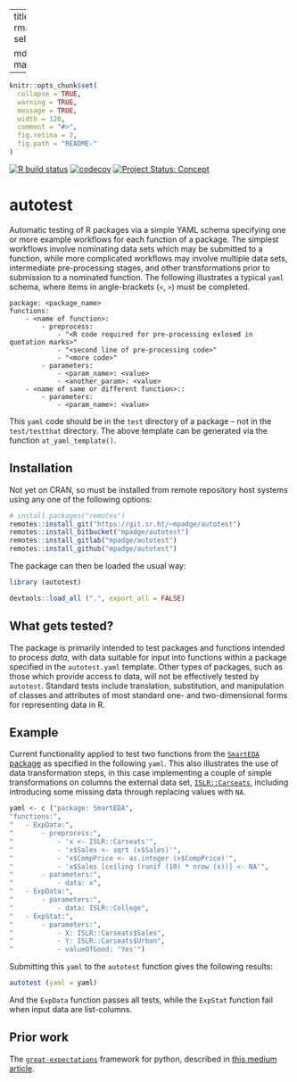 
---
title: "autotest"
output:
  rmarkdown::html_vignette:
    self_contained: no

  md_document:
    variant: markdown_github
---

<!-- README.md is generated from README.Rmd. Please edit that file -->

```r
knitr::opts_chunk$set(
  collapse = TRUE,
  warning = TRUE,
  message = TRUE,
  width = 120,
  comment = "#>",
  fig.retina = 2,
  fig.path = "README-"
)
```

<!-- badges: start -->

[![R build
status](https://github.com/mpadge/autotest/workflows/R-CMD-check/badge.svg)](https://github.com/mpadge/autotest/actions?query=workflow%3AR-CMD-check)
[![codecov](https://codecov.io/gh/mpadge/autotest/branch/master/graph/badge.svg)](https://codecov.io/gh/mpadge/autotest)
[![Project Status:
Concept](https://www.repostatus.org/badges/latest/concept.svg)](https://www.repostatus.org/#concept)
<!-- badges: end -->

# autotest


Automatic testing of R packages via a simple YAML schema specifying one
or more example workflows for each function of a package. The simplest
workflows involve nominating data sets which may be submitted to a function,
while more complicated workflows may involve multiple data sets, intermediate
pre-processing stages, and other transformations prior to submission to
a nominated function. The following illustrates a typical `yaml` schema, where
items in angle-brackets (`<`, `>`) must be completed. 

```
package: <package_name>
functions:
    - <name of function>:
        - preprocess:
            - "<R code required for pre-processing exlosed in quotation marks>"
            - "<second line of pre-processing code>"
            - "<more code>"
        - parameters:
            - <param_name>: <value>
            - <another_param>: <value>
    - <name of same or different function>::
        - parameters:
            - <param_name>: <value>
```

This `yaml` code should be in the `test` directory of a package -- not in the
`test/testthat` directory. The above template can be generated via the function
`at_yaml_template()`.

## Installation

Not yet on CRAN, so must be installed from remote repository host systems using
any one of the following options:
```r
# install.packages("remotes")
remotes::install_git("https://git.sr.ht/~mpadge/autotest")
remotes::install_bitbucket("mpadge/autotest")
remotes::install_gitlab("mpadge/autotest")
remotes::install_github("mpadge/autotest")
```

The package can then be loaded the usual way:
```r
library (autotest)
```
```r
devtools::load_all (".", export_all = FALSE)
```

## What gets tested?

The package is primarily intended to test packages and functions intended to
process *data*, with data suitable for input into functions within a package
specified in the `autotest.yaml` template. Other types of packages, such as
those which provide access to data, will not be effectively tested by
`autotest`. Standard tests include translation, substitution, and manipulation
of classes and attributes of most standard one- and two-dimensional forms for
representing data in R.

## Example

Current functionality applied to test two functions from the [`SmartEDA`
package](https://github.com/daya6489/SmartEDA) as specified in the following
`yaml`. This also illustrates the use of data transformation steps, in this
case implementing a couple of simple transformations on columns the external
data set, [`ISLR::Carseats`](https://cran.r-project.org/package=ISLR),
including introducing some missing data through replacing values with `NA`.

```r
yaml <- c ("package: SmartEDA",
"functions:",
"   - ExpData:",
"       - preprocess:",
"           - 'x <- ISLR::Carseats'",
"           - 'x$Sales <- sqrt (x$Sales)'",
"           - 'x$CompPrice <- as.integer (x$CompPrice)'",
"           - 'x$Sales [ceiling (runif (10) * nrow (x))] <- NA'",
"       - parameters:",
"           - data: x",
"   - ExpData:",
"       - parameters:",
"           - data: ISLR::College",
"   - ExpStat:",
"       - parameters:",
"           - X: ISLR::Carseats$Sales",
"           - Y: ISLR::Carseats$Urban",
"           - valueOfGood: 'Yes'")
```

Submitting this `yaml` to the `autotest` function gives the following results:

```r
autotest (yaml = yaml)
```

And the `ExpData` function passes all tests, while the `ExpStat` function fail
when input data are list-columns.


## Prior work

The
[`great-expectations`](https://github.com/great-expectations/great_expectations)
framework for python, described in [this medium
article](https://medium.com/@expectgreatdata/down-with-pipeline-debt-introducing-great-expectations-862ddc46782a).
